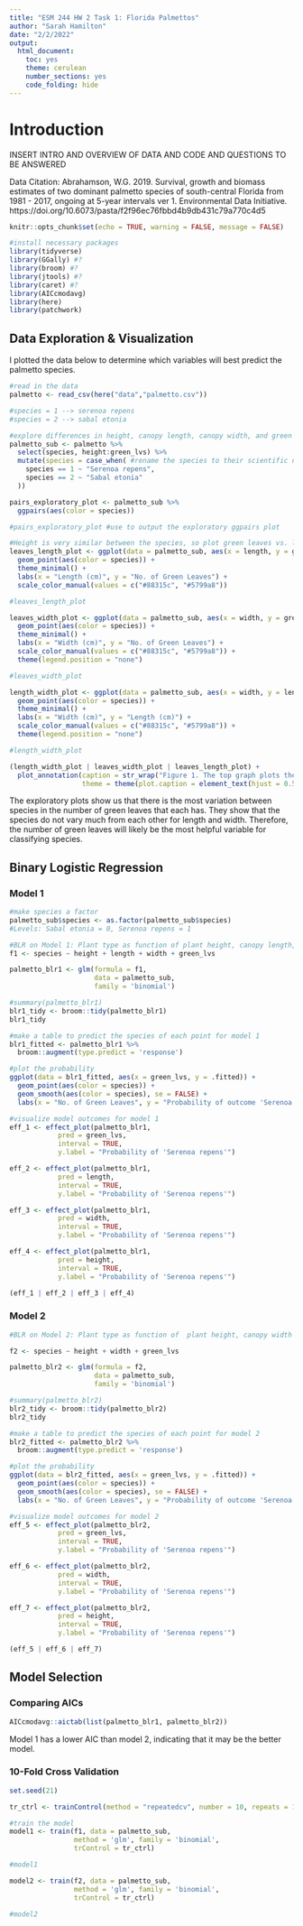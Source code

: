 ```yaml
---
title: "ESM 244 HW 2 Task 1: Florida Palmettos"
author: "Sarah Hamilton"
date: "2/2/2022"
output: 
  html_document: 
    toc: yes
    theme: cerulean
    number_sections: yes
    code_folding: hide
---
```

# Introduction

INSERT INTRO AND OVERVIEW OF DATA AND CODE AND QUESTIONS TO BE ANSWERED

Data Citation: Abrahamson, W.G. 2019. Survival, growth and biomass estimates of two dominant palmetto species of south-central Florida from 1981 - 2017, ongoing at 5-year intervals ver 1. Environmental Data Initiative. https://doi.org/10.6073/pasta/f2f96ec76fbbd4b9db431c79a770c4d5

```r
knitr::opts_chunk$set(echo = TRUE, warning = FALSE, message = FALSE)

#install necessary packages
library(tidyverse)
library(GGally) #?
library(broom) #?
library(jtools) #?
library(caret) #?
library(AICcmodavg) 
library(here)
library(patchwork)
```

## Data Exploration & Visualization 

I plotted the data below to determine which variables will best predict the palmetto species. 

```r
#read in the data
palmetto <- read_csv(here("data","palmetto.csv"))

#species = 1 --> serenoa repens
#species = 2 --> sabal etonia

#explore differences in height, canopy length, canopy width, and green leaves for the two species using ggpairs
palmetto_sub <- palmetto %>%
  select(species, height:green_lvs) %>%
  mutate(species = case_when( #rename the species to their scientific names 
    species == 1 ~ "Serenoa repens",
    species == 2 ~ "Sabal etonia"
  ))

pairs_exploratory_plot <- palmetto_sub %>%
  ggpairs(aes(color = species))

#pairs_exploratory_plot #use to output the exploratory ggpairs plot

#Height is very similar between the species, so plot green leaves vs. length and green leaves vs. width 
leaves_length_plot <- ggplot(data = palmetto_sub, aes(x = length, y = green_lvs)) +
  geom_point(aes(color = species)) +
  theme_minimal() +
  labs(x = "Length (cm)", y = "No. of Green Leaves") +
  scale_color_manual(values = c("#88315c", "#5799a8"))

#leaves_length_plot

leaves_width_plot <- ggplot(data = palmetto_sub, aes(x = width, y = green_lvs)) +
  geom_point(aes(color = species)) +
  theme_minimal() +
  labs(x = "Width (cm)", y = "No. of Green Leaves") +
  scale_color_manual(values = c("#88315c", "#5799a8")) +
  theme(legend.position = "none")

#leaves_width_plot

length_width_plot <- ggplot(data = palmetto_sub, aes(x = width, y = length)) +
  geom_point(aes(color = species)) +
  theme_minimal() +
  labs(x = "Width (cm)", y = "Length (cm)") +
  scale_color_manual(values = c("#88315c", "#5799a8")) +
  theme(legend.position = "none")

#length_width_plot

(length_width_plot | leaves_width_plot | leaves_length_plot) +
  plot_annotation(caption = str_wrap("Figure 1. The top graph plots the length of the palmetto versus the width, the bottom left graph plots the number of green leaves on the palmetto versus the width, and the bottom right graph plots the number of green leaves on the palmetto versus the length. The color indicates the palmetto species."),
                  theme = theme(plot.caption = element_text(hjust = 0.5)))

```

The exploratory plots show us that there is the most variation between species in the number of green leaves that each has. They show that the species do not vary much from each other for length and width. Therefore, the number of green leaves will likely be the most helpful variable for classifying species. 

## Binary Logistic Regression

### Model 1 

```r
#make species a factor 
palmetto_sub$species <- as.factor(palmetto_sub$species)
#Levels: Sabal etonia = 0, Serenoa repens = 1

#BLR on Model 1: Plant type as function of plant height, canopy length, canopy width and green leaves.
f1 <- species ~ height + length + width + green_lvs

palmetto_blr1 <- glm(formula = f1,
                     data = palmetto_sub,
                     family = 'binomial')

#summary(palmetto_blr1)
blr1_tidy <- broom::tidy(palmetto_blr1)
blr1_tidy

```

```r
#make a table to predict the species of each point for model 1
blr1_fitted <- palmetto_blr1 %>%
  broom::augment(type.predict = 'response')

#plot the probability 
ggplot(data = blr1_fitted, aes(x = green_lvs, y = .fitted)) +
  geom_point(aes(color = species)) +
  geom_smooth(aes(color = species), se = FALSE) +
  labs(x = "No. of Green Leaves", y = "Probability of outcome 'Serenoa repens'")
```

```r
#visualize model outcomes for model 1
eff_1 <- effect_plot(palmetto_blr1,
            pred = green_lvs,
            interval = TRUE,
            y.label = "Probability of 'Serenoa repens'")

eff_2 <- effect_plot(palmetto_blr1,
            pred = length,
            interval = TRUE,
            y.label = "Probability of 'Serenoa repens'")

eff_3 <- effect_plot(palmetto_blr1,
            pred = width,
            interval = TRUE,
            y.label = "Probability of 'Serenoa repens'")

eff_4 <- effect_plot(palmetto_blr1,
            pred = height,
            interval = TRUE,
            y.label = "Probability of 'Serenoa repens'")

(eff_1 | eff_2 | eff_3 | eff_4)
```

### Model 2

```r
#BLR on Model 2: Plant type as function of  plant height, canopy width and green leaves

f2 <- species ~ height + width + green_lvs

palmetto_blr2 <- glm(formula = f2,
                     data = palmetto_sub,
                     family = 'binomial')

#summary(palmetto_blr2)
blr2_tidy <- broom::tidy(palmetto_blr2)
blr2_tidy

```

```r
#make a table to predict the species of each point for model 2
blr2_fitted <- palmetto_blr2 %>%
  broom::augment(type.predict = 'response')

#plot the probability 
ggplot(data = blr2_fitted, aes(x = green_lvs, y = .fitted)) +
  geom_point(aes(color = species)) +
  geom_smooth(aes(color = species), se = FALSE) +
  labs(x = "No. of Green Leaves", y = "Probability of outcome 'Serenoa repens'")
```

```r
#visualize model outcomes for model 2
eff_5 <- effect_plot(palmetto_blr2,
            pred = green_lvs,
            interval = TRUE,
            y.label = "Probability of 'Serenoa repens'")

eff_6 <- effect_plot(palmetto_blr2,
            pred = width,
            interval = TRUE,
            y.label = "Probability of 'Serenoa repens'")

eff_7 <- effect_plot(palmetto_blr2,
            pred = height,
            interval = TRUE,
            y.label = "Probability of 'Serenoa repens'")

(eff_5 | eff_6 | eff_7)
```

## Model Selection

### Comparing AICs

```r
AICcmodavg::aictab(list(palmetto_blr1, palmetto_blr2))
```

Model 1 has a lower AIC than model 2, indicating that it may be the better model. 

### 10-Fold Cross Validation

```r
set.seed(21)

tr_ctrl <- trainControl(method = "repeatedcv", number = 10, repeats = 10)

#train the model 
model1 <- train(f1, data = palmetto_sub,
                method = 'glm', family = 'binomial',
                trControl = tr_ctrl)

#model1

model2 <- train(f2, data = palmetto_sub,
                method = 'glm', family = 'binomial',
                trControl = tr_ctrl)

#model2
```







